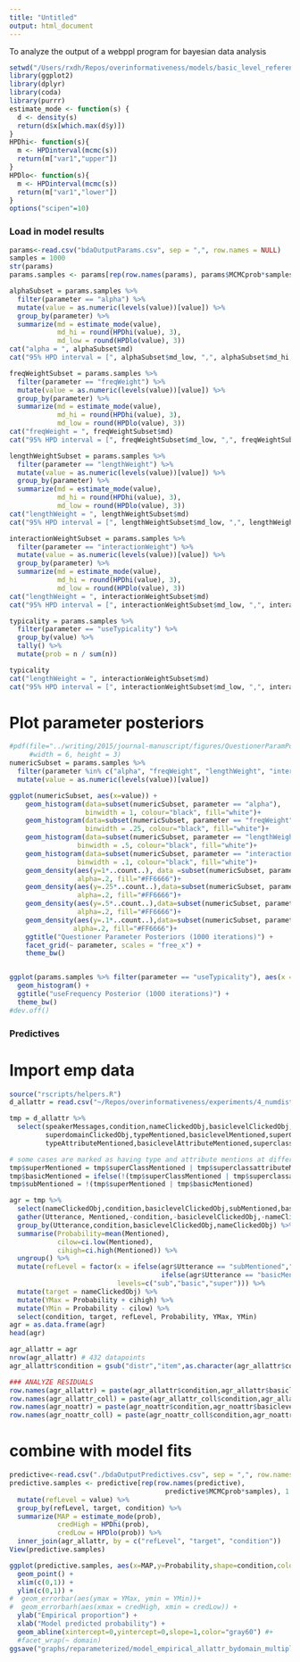 ```yaml
---
title: "Untitled"
output: html_document
---
```


To analyze the output of a webppl program for bayesian data analysis

```r
setwd("/Users/rxdh/Repos/overinformativeness/models/basic_level_reference/")
library(ggplot2)
library(dplyr)
library(coda)
library(purrr)
estimate_mode <- function(s) {
  d <- density(s)
  return(d$x[which.max(d$y)])
}
HPDhi<- function(s){
  m <- HPDinterval(mcmc(s))
  return(m["var1","upper"])
}
HPDlo<- function(s){
  m <- HPDinterval(mcmc(s))
  return(m["var1","lower"])
}
options("scipen"=10) 
```

### Load in model results

```r
params<-read.csv("bdaOutputParams.csv", sep = ",", row.names = NULL)
samples = 1000
str(params)
params.samples <- params[rep(row.names(params), params$MCMCprob*samples), 1:2]

alphaSubset = params.samples %>% 
  filter(parameter == "alpha") %>%
  mutate(value = as.numeric(levels(value))[value]) %>%
  group_by(parameter) %>%
  summarize(md = estimate_mode(value),
            md_hi = round(HPDhi(value), 3),
            md_low = round(HPDlo(value), 3))
cat("alpha = ", alphaSubset$md) 
cat("95% HPD interval = [", alphaSubset$md_low, ",", alphaSubset$md_hi, "]")

freqWeightSubset = params.samples %>% 
  filter(parameter == "freqWeight") %>%
  mutate(value = as.numeric(levels(value))[value]) %>%
  group_by(parameter) %>%
  summarize(md = estimate_mode(value),
            md_hi = round(HPDhi(value), 3),
            md_low = round(HPDlo(value), 3))
cat("freqWeight = ", freqWeightSubset$md) 
cat("95% HPD interval = [", freqWeightSubset$md_low, ",", freqWeightSubset$md_hi, "]")

lengthWeightSubset = params.samples %>% 
  filter(parameter == "lengthWeight") %>%
  mutate(value = as.numeric(levels(value))[value]) %>%
  group_by(parameter) %>%
  summarize(md = estimate_mode(value),
            md_hi = round(HPDhi(value), 3),
            md_low = round(HPDlo(value), 3))
cat("lengthWeight = ", lengthWeightSubset$md) 
cat("95% HPD interval = [", lengthWeightSubset$md_low, ",", lengthWeightSubset$md_hi, "]")

interactionWeightSubset = params.samples %>% 
  filter(parameter == "interactionWeight") %>%
  mutate(value = as.numeric(levels(value))[value]) %>%
  group_by(parameter) %>%
  summarize(md = estimate_mode(value),
            md_hi = round(HPDhi(value), 3),
            md_low = round(HPDlo(value), 3))
cat("lengthWeight = ", interactionWeightSubset$md) 
cat("95% HPD interval = [", interactionWeightSubset$md_low, ",", interactionWeightSubset$md_hi, "]")

typicality = params.samples %>% 
  filter(parameter == "useTypicality") %>%
  group_by(value) %>%
  tally() %>%
  mutate(prob = n / sum(n))

typicality
cat("lengthWeight = ", interactionWeightSubset$md) 
cat("95% HPD interval = [", interactionWeightSubset$md_low, ",", interactionWeightSubset$md_hi, "]")

```

# Plot parameter posteriors

```r
#pdf(file="../writing/2015/journal-manuscript/figures/QuestionerParamPosteriors.pdf",
     #width = 6, height = 3)
numericSubset = params.samples %>% 
  filter(parameter %in% c("alpha", "freqWeight", "lengthWeight", "interactionWeight")) %>%
  mutate(value = as.numeric(levels(value))[value])

ggplot(numericSubset, aes(x=value)) +
    geom_histogram(data=subset(numericSubset, parameter == "alpha"), 
                   binwidth = 1, colour="black", fill="white")+
    geom_histogram(data=subset(numericSubset, parameter == "freqWeight"),
                   binwidth = .25, colour="black", fill="white")+
    geom_histogram(data=subset(numericSubset, parameter == "lengthWeight"),
                 binwidth = .5, colour="black", fill="white")+
    geom_histogram(data=subset(numericSubset, parameter == "interactionWeight"),
                 binwidth = .1, colour="black", fill="white")+
    geom_density(aes(y=1*..count..), data =subset(numericSubset, parameter == "alpha"), adjust = 3.5,
                 alpha=.2, fill="#FF6666")+
    geom_density(aes(y=.25*..count..),data=subset(numericSubset, parameter == "freqWeight"), adjust = 3.5,
                 alpha=.2, fill="#FF6666")+
    geom_density(aes(y=.5*..count..),data=subset(numericSubset, parameter == "lengthWeight"),adjust = 3.5,
                 alpha=.2, fill="#FF6666")+
    geom_density(aes(y=.1*..count..),data=subset(numericSubset, parameter == "interactionWeight"),adjust=2,
                alpha=.2, fill="#FF6666")+  
    ggtitle("Questioner Parameter Posteriors (1000 iterations)") +
    facet_grid(~ parameter, scales = "free_x") +
    theme_bw()


ggplot(params.samples %>% filter(parameter == "useTypicality"), aes(x = value)) +
  geom_histogram() +
  ggtitle("useFrequency Posterior (1000 iterations)") +
  theme_bw()
#dev.off()
```

### Predictives

# Import emp data

```r
source("rscripts/helpers.R")
d_allattr = read.csv("~/Repos/overinformativeness/experiments/4_numdistractors_basiclevel_newitems/results/allAttr.csv")

tmp = d_allattr %>%
  select(speakerMessages,condition,nameClickedObj,basiclevelClickedObj,
         superdomainClickedObj,typeMentioned,basiclevelMentioned,superClassMentioned,
         typeAttributeMentioned,basiclevelAttributeMentioned,superclassattributeMentioned)

# some cases are marked as having type and attribute mentions at different levels of the hierarchy. i'll interpret all mentions as type mentions of the highest compatible category
tmp$superMentioned = tmp$superClassMentioned | tmp$superclassattributeMentioned
tmp$basicMentioned = ifelse(!(tmp$superClassMentioned | tmp$superclassattributeMentioned) & (tmp$basiclevelMentioned | tmp$basiclevelAttributeMentioned),T,F)
tmp$subMentioned = !(tmp$superMentioned | tmp$basicMentioned)

agr = tmp %>%
  select(nameClickedObj,condition,basiclevelClickedObj,subMentioned,basicMentioned,superMentioned) %>%
  gather(Utterance, Mentioned,-condition,-basiclevelClickedObj,-nameClickedObj) %>%
  group_by(Utterance,condition,basiclevelClickedObj,nameClickedObj) %>%
  summarise(Probability=mean(Mentioned),
            cilow=ci.low(Mentioned),
            cihigh=ci.high(Mentioned)) %>%
  ungroup() %>%
  mutate(refLevel = factor(x = ifelse(agr$Utterance == "subMentioned","sub",
                                      ifelse(agr$Utterance == "basicMentioned","basic","super")),
                           levels=c("sub","basic","super"))) %>%
  mutate(target = nameClickedObj) %>%
  mutate(YMax = Probability + cihigh) %>%
  mutate(YMin = Probability - cilow) %>%
  select(condition, target, refLevel, Probability, YMax, YMin)
agr = as.data.frame(agr)
head(agr)

agr_allattr = agr
nrow(agr_allattr) # 432 datapoints
agr_allattr$condition = gsub("distr","item",as.character(agr_allattr$condition))

### ANALYZE RESIDUALS
row.names(agr_allattr) = paste(agr_allattr$condition,agr_allattr$basiclevelClickedObj,agr_allattr$nameClickedObj,agr_allattr$UtteranceType)
row.names(agr_allattr_coll) = paste(agr_allattr_coll$condition,agr_allattr_coll$basiclevelClickedObj,agr_allattr_coll$UtteranceType)
row.names(agr_noattr) = paste(agr_noattr$condition,agr_noattr$basiclevelClickedObj,agr_noattr$nameClickedObj,agr_noattr$UtteranceType)
row.names(agr_noattr_coll) = paste(agr_noattr_coll$condition,agr_noattr_coll$basiclevelClickedObj,agr_noattr_coll$UtteranceType)
```

# combine with model fits

```r
predictive<-read.csv("./bdaOutputPredictives.csv", sep = ",", row.names = NULL) 
predictive.samples <- predictive[rep(row.names(predictive), 
                                       predictive$MCMCprob*samples), 1:6] %>%
  mutate(refLevel = value) %>%
  group_by(refLevel, target, condition) %>%
  summarize(MAP = estimate_mode(prob),
            credHigh = HPDhi(prob),
            credLow = HPDlo(prob)) %>%
  inner_join(agr_allattr, by = c("refLevel", "target", "condition"))
View(predictive.samples)

ggplot(predictive.samples, aes(x=MAP,y=Probability,shape=condition,color=refLevel)) +
  geom_point() +
  xlim(c(0,1)) +
  ylim(c(0,1)) +
#  geom_errorbar(aes(ymax = YMax, ymin = YMin))+
#  geom_errorbarh(aes(xmax = credHigh, xmin = credLow)) +
  ylab("Empirical proportion") +
  xlab("Model predicted probability") +
  geom_abline(xintercept=0,yintercept=0,slope=1,color="gray60") #+
  #facet_wrap(~ domain)
ggsave("graphs/reparameterized/model_empirical_allattr_bydomain_multiplicative.pdf",width=8.4,height=6)
```
